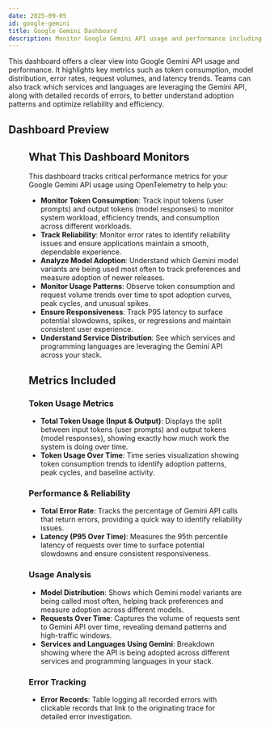 ```yaml
---
date: 2025-09-05
id: google-gemini
title: Google Gemini Dashboard
description: Monitor Google Gemini API usage and performance including token consumption, model distribution, error rates, request volumes, and latency trends for optimal AI workload observability.
---
```


This dashboard offers a clear view into Google Gemini API usage and performance. It highlights key metrics such as token consumption, model distribution, error rates, request volumes, and latency trends. Teams can also track which services and languages are leveraging the Gemini API, along with detailed records of errors, to better understand adoption patterns and optimize reliability and efficiency.

## Dashboard Preview

<Figure src="/img/docs/dashboards/dashboard-templates/gemini-dashboard.webp" alt="Google Gemini Dashboard" caption="Google Gemini Dashboard Template" />

<div className="flex justify-center">
  <DashboardActions 
    dashboardJsonUrl="https://raw.githubusercontent.com/SigNoz/dashboards/refs/heads/main/google-gemini/google-gemini-template.json"
    dashboardName=""
  />
</div>

## What This Dashboard Monitors

This dashboard tracks critical performance metrics for your Google Gemini API usage using OpenTelemetry to help you:

- **Monitor Token Consumption**: Track input tokens (user prompts) and output tokens (model responses) to monitor system workload, efficiency trends, and consumption across different workloads.
- **Track Reliability**: Monitor error rates to identify reliability issues and ensure applications maintain a smooth, dependable experience.
- **Analyze Model Adoption**: Understand which Gemini model variants are being used most often to track preferences and measure adoption of newer releases.
- **Monitor Usage Patterns**: Observe token consumption and request volume trends over time to spot adoption curves, peak cycles, and unusual spikes.
- **Ensure Responsiveness**: Track P95 latency to surface potential slowdowns, spikes, or regressions and maintain consistent user experience.
- **Understand Service Distribution**: See which services and programming languages are leveraging the Gemini API across your stack.

## Metrics Included

### Token Usage Metrics
- **Total Token Usage (Input & Output)**: Displays the split between input tokens (user prompts) and output tokens (model responses), showing exactly how much work the system is doing over time.
- **Token Usage Over Time**: Time series visualization showing token consumption trends to identify adoption patterns, peak cycles, and baseline activity.

### Performance & Reliability
- **Total Error Rate**: Tracks the percentage of Gemini API calls that return errors, providing a quick way to identify reliability issues.
- **Latency (P95 Over Time)**: Measures the 95th percentile latency of requests over time to surface potential slowdowns and ensure consistent responsiveness.

### Usage Analysis
- **Model Distribution**: Shows which Gemini model variants are being called most often, helping track preferences and measure adoption across different models.
- **Requests Over Time**: Captures the volume of requests sent to Gemini API over time, revealing demand patterns and high-traffic windows.
- **Services and Languages Using Gemini**: Breakdown showing where the API is being adopted across different services and programming languages in your stack.

### Error Tracking
- **Error Records**: Table logging all recorded errors with clickable records that link to the originating trace for detailed error investigation.